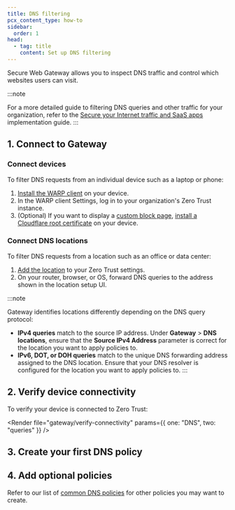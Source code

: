 ```yaml
---
title: DNS filtering
pcx_content_type: how-to
sidebar:
  order: 1
head:
  - tag: title
    content: Set up DNS filtering
---
```



Secure Web Gateway allows you to inspect DNS traffic and control which websites users can visit.

:::note

For a more detailed guide to filtering DNS queries and other traffic for your organization, refer to the [Secure your Internet traffic and SaaS apps](/learning-paths/secure-internet-traffic/concepts/) implementation guide.
:::

## 1. Connect to Gateway

### Connect devices

To filter DNS requests from an individual device such as a laptop or phone:

1. [Install the WARP client](/cloudflare-one/connections/connect-devices/warp/deployment/) on your device.
2. In the WARP client Settings, log in to your organization's <GlossaryTooltip term="team name">Zero Trust instance</GlossaryTooltip>.
3. (Optional) If you want to display a [custom block page](/cloudflare-one/policies/gateway/block-page/), [install a Cloudflare root certificate](/cloudflare-one/connections/connect-devices/user-side-certificates/) on your device.

### Connect DNS locations

To filter DNS requests from a location such as an office or data center:

1. [Add the location](/cloudflare-one/connections/connect-devices/agentless/dns/locations/) to your Zero Trust settings.
2. On your router, browser, or OS, forward DNS queries to the address shown in the location setup UI.

:::note

Gateway identifies locations differently depending on the DNS query protocol:

- **IPv4 queries** match to the source IP address. Under **Gateway** > **DNS locations**, ensure that the **Source IPv4 Address** parameter is correct for the location you want to apply policies to.
- **IPv6, DOT, or DOH queries** match to the unique DNS forwarding address assigned to the DNS location. Ensure that your DNS resolver is configured for the location you want to apply policies to.
  :::

## 2. Verify device connectivity

To verify your device is connected to Zero Trust:

<Render
	file="gateway/verify-connectivity"
	params={{ one: "DNS", two: "queries" }}
/>

## 3. Create your first DNS policy

<Render file="gateway/get-started/create-dns-policy" />

## 4. Add optional policies

Refer to our list of [common DNS policies](/cloudflare-one/policies/gateway/dns-policies/common-policies) for other policies you may want to create.

